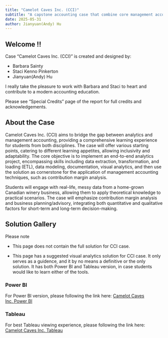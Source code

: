 ```yaml
---
title: "Camelot Caves Inc. (CCI)"
subtitle: "A capstone accounting case that combine core management accounting skills with modern analytics"
date: 2025-05-31
author: Jianyuan(Andy) Hu
---
```


## Welcome !!

Case "Camelot Caves Inc. (CCI)" is created and designed by: 

- Barbara Sainty
- Staci Kenno Pinkerton
- Jianyuan(Andy) Hu

I really take the pleasure to work with Barbara and Staci to heart and contribute to a modern accounting education. 

Please see "Special Credits" page of the report for full credits and acknowledgements.

## About the Case

Camelot Caves Inc. (CCI) aims to bridge the gap between analytics and management accounting, providing a comprehensive learning experience for students from both disciplines. The case will offer various starting points, catering to different learning appetites, allowing inclusivity and adaptability. The core objective is to implement an end-to-end analytics project, encompassing skills including data extraction, transformation, and loading (ETL), data modeling, documentation, visual analytics, and then use the solution as cornerstone for the application of management accounting techniques, such as contribution margin analysis.

Students will engage with real-life, messy data from a home-grown Canadian winery business, allowing them to apply theoretical knowledge to practical scenarios. The case will emphasize contribution margin analysis and business planning/advisory, integrating both quantitative and qualitative factors for short-term and long-term decision-making.

## Solution Gallery

Please note

- This page does not contain the full solution for CCI case. 

- This page has a suggested visual analytics solution for CCI case. It only serves as a guidence, and it by no means a definitive or the only solution. It has both Power BI and Tableau version, in case students would like to learn either of the tools. 

::: {.panel-tabset}

### Power BI

For Power BI version, please following the link here: [Camelot Caves Inc. Power BI](https://app.powerbi.com/view?r=eyJrIjoiYTQzN2U0NDAtMmZjZC00MWU0LTg3NzMtZjI3ZjgyMTg4OGI5IiwidCI6IjJlYTIwYzQ3LTNlZjUtNDNkNy1iZWQ3LWIwNDBmYzBhMzkyNiIsImMiOjZ9)

### Tableau

For best Tableau viewing experience, please following the link here: [Camelot Caves Inc. Tableau](https://public.tableau.com/views/WineAnalytics-AndyHu/SpeicalNotes?:language=en-US&:sid=&:redirect=auth&:display_count=n&:origin=viz_share_link)

:::